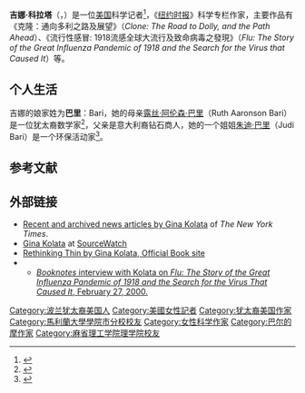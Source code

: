 {{Infobox person
| name          = Gina Kolata
| image         = 
| alt           = 
| caption       = 
| birth_name    = Gina Bari
| birth_date    =  {{birth date and age|1948|02|25}} 
| birth_place   = [[马里兰州|马里兰州]][[巴尔的摩|巴尔的摩]]
| death_date    =  <!-- {{Death date and age|YYYY|MM|DD|YYYY|MM|DD}} (death date then birth date) -->
| death_place   = 
| nationality   = 美国
| other_names   = 
| occupation    = 科学记者
| years_active  = 
| known_for     = 《[[纽约时报|纽约时报]]》专栏作家
| notable_works = 《克隆：通向多利之路及展望》<br>《流行性感冒: 1918流感全球大流行及致命病毒之發現》
}}
'''吉娜·科拉塔'''（{{lang-en|Gina Bari Kolata}}，{{bd|1948年|2月25日|}}）是一位[[美国|美国]]科学记者<ref>{{Cite web|url=https://www.nndb.com/people/732/000168228/|title=Gina Kolata|website=www.nndb.com|access-date=Apr 27, 2020|archive-date=2021-02-08|archive-url=https://web.archive.org/web/20210208213330/https://www.nndb.com/people/732/000168228/|dead-url=no}}</ref>，《[[纽约时报|纽约时报]]》科学专栏作家，主要作品有《克隆：通向多利之路及展望》（''Clone: The Road to Dolly, and the Path Ahead''）、《流行性感冒: 1918流感全球大流行及致命病毒之發現》（''Flu: The Story of the Great Influenza Pandemic of 1918 and the Search for the Virus that Caused It''）等。
==个人生活==
吉娜的娘家姓为'''巴里'''：Bari，她的母亲[[露丝·阿伦森·巴里|露丝·阿伦森·巴里]]（Ruth Aaronson Bari）是一位犹太裔数学家<ref>{{Cite web|url=https://www.northcoastjournal.com/jan97/1-97.people.html|title=North Coast Journal -- January 1997: PEOPLE - Judi Bari's last stand|website=www.northcoastjournal.com|access-date=Apr 27, 2020|archive-date=2020-04-02|archive-url=https://web.archive.org/web/20200402200726/http://www.northcoastjournal.com/jan97/1-97.people.html|dead-url=no}}</ref>，父亲是意大利裔钻石商人，她的一个姐姐[[朱迪·巴里|朱迪·巴里]]（Judi Bari）是一个环保活动家<ref>{{cite news |author=Wilken, Claudia |title=Bari et al. v. Doyle et al. |date=October 15, 1997 |url=http://www.judibari.org/Immunity_decision.html |work=Decision and Order, pp. 2-3 |publisher=United States District Court for the Northern District of California |access-date=May 28, 2016 |url-status=yes |archive-url=https://web.archive.org/web/20160304061024/http://www.judibari.org/Immunity_decision.html |archive-date=2016-03-04 }}</ref>。

== 参考文献 ==
{{reflist}}
== 外部链接 ==
*[http://topics.nytimes.com/top/reference/timestopics/people/k/gina_kolata/index.html Recent and archived news articles by Gina Kolata] {{Wayback|url=http://topics.nytimes.com/top/reference/timestopics/people/k/gina_kolata/index.html |date=20160814225028 }} of ''The New York Times''.
*[http://www.sourcewatch.org/index.php?title=Gina_Kolata Gina Kolata] {{Wayback|url=http://www.sourcewatch.org/index.php?title=Gina_Kolata |date=20190907063302 }} at [[SourceWatch|SourceWatch]]
*[http://www.rethinkingthin.com Rethinking Thin by Gina Kolata, Official Book site] {{Wayback|url=http://www.rethinkingthin.com/ |date=20070502044643 }}
*{{C-SPAN|Gina Kolata}}
**[https://www.c-span.org/video/?154827-1/flu-great-influenza-pandemic ''Booknotes'' interview with Kolata on ''Flu: The Story of the Great Influenza Pandemic of 1918 and the Search for the Virus That Caused It'', February 27, 2000.] {{Wayback|url=https://www.c-span.org/video/?154827-1%2Fflu-great-influenza-pandemic |date=20210206134947 }}
{{Authority control}}

{{DEFAULTSORT:Kolata, Gina}}

[[Category:波兰犹太裔美国人|Category:波兰犹太裔美国人]]
[[Category:美國女性記者|Category:美國女性記者]]
[[Category:犹太裔美国作家|Category:犹太裔美国作家]]
[[Category:馬利蘭大學學院市分校校友|Category:馬利蘭大學學院市分校校友]]
[[Category:女性科学作家|Category:女性科学作家]]
[[Category:巴尔的摩作家|Category:巴尔的摩作家]]
[[Category:麻省理工学院理学院校友|Category:麻省理工学院理学院校友]]